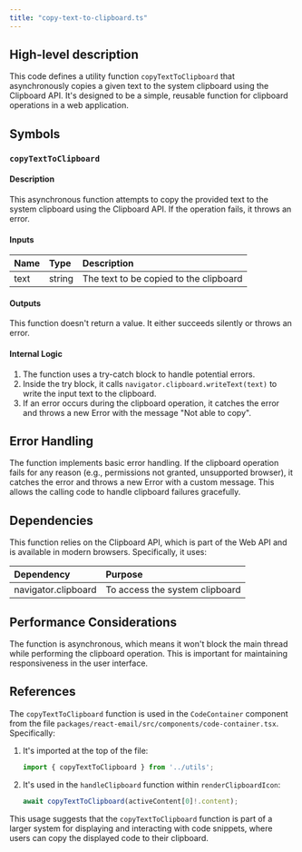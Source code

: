 ```yaml
---
title: "copy-text-to-clipboard.ts"
---
```


## High-level description
This code defines a utility function `copyTextToClipboard` that asynchronously copies a given text to the system clipboard using the Clipboard API. It's designed to be a simple, reusable function for clipboard operations in a web application.

## Symbols

### `copyTextToClipboard`
#### Description
This asynchronous function attempts to copy the provided text to the system clipboard using the Clipboard API. If the operation fails, it throws an error.

#### Inputs
| Name | Type | Description |
|:-----|:-----|:------------|
| text | string | The text to be copied to the clipboard |

#### Outputs
This function doesn't return a value. It either succeeds silently or throws an error.

#### Internal Logic
1. The function uses a try-catch block to handle potential errors.
2. Inside the try block, it calls `navigator.clipboard.writeText(text)` to write the input text to the clipboard.
3. If an error occurs during the clipboard operation, it catches the error and throws a new Error with the message "Not able to copy".

## Error Handling
The function implements basic error handling. If the clipboard operation fails for any reason (e.g., permissions not granted, unsupported browser), it catches the error and throws a new Error with a custom message. This allows the calling code to handle clipboard failures gracefully.

## Dependencies
This function relies on the Clipboard API, which is part of the Web API and is available in modern browsers. Specifically, it uses:

| Dependency | Purpose |
|:-----------|:--------|
| navigator.clipboard | To access the system clipboard |

## Performance Considerations
The function is asynchronous, which means it won't block the main thread while performing the clipboard operation. This is important for maintaining responsiveness in the user interface.

## References
The `copyTextToClipboard` function is used in the `CodeContainer` component from the file `packages/react-email/src/components/code-container.tsx`. Specifically:

1. It's imported at the top of the file:
   ```typescript
   import { copyTextToClipboard } from '../utils';
   ```

2. It's used in the `handleClipboard` function within `renderClipboardIcon`:
   ```typescript
   await copyTextToClipboard(activeContent[0]!.content);
   ```

This usage suggests that the `copyTextToClipboard` function is part of a larger system for displaying and interacting with code snippets, where users can copy the displayed code to their clipboard.